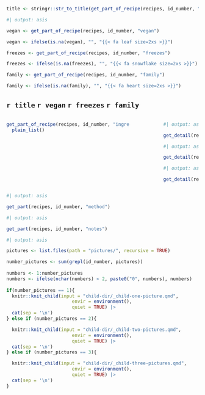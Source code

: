 
```r
title <- stringr::str_to_title(get_part_of_recipe(recipes, id_number, "name"))
```

```r
#| output: asis

vegan <- get_part_of_recipe(recipes, id_number, "vegan")

vegan <- ifelse(is.na(vegan), "", "{{< fa leaf size=2xs >}}")

freezes <- get_part_of_recipe(recipes, id_number, "freezes")

freezes <- ifelse(is.na(freezes), "", "{{< fa snowflake size=2xs >}}")

family <- get_part_of_recipe(recipes, id_number, "family")

family <- ifelse(is.na(family), "", "{{< fa heart size=2xs >}}")
```

## `r title` `r vegan` `r freezes` `r family`

:::: {.columns}

::: {.column width="70%"}

```r
get_part_of_recipe(recipes, id_number, "ingredients") |>
  plain_list() 
```

:::

::: {.column width="10%"}

:::

::: {.column width="20%"}

```r
#| output: asis

get_detail(recipes, id_number, "temperature")
```

```r
#| output: asis

get_detail(recipes, id_number, "time")
```

```r
#| output: asis

get_detail(recipes, id_number, "size_and_quantity")
```

:::

::::

```r
#| output: asis

get_part(recipes, id_number, "method")
```

```r
#| output: asis

get_part(recipes, id_number, "notes")
```

```r
#| output: asis

pictures <- list.files(path = "pictures/", recursive = TRUE)

number_pictures <- sum(grepl(id_number, pictures))
  
numbers <- 1:number_pictures
numbers <- ifelse(nchar(numbers) < 2, paste0("0", numbers), numbers)
  
if(number_pictures == 1){
  knitr::knit_child(input = "child-dir/_child-one-picture.qmd",
                        envir = environment(),
                        quiet = TRUE) |>
  cat(sep = '\n')
} else if (number_pictures == 2){

  knitr::knit_child(input = "child-dir/_child-two-pictures.qmd",
                        envir = environment(),
                        quiet = TRUE) |>
  cat(sep = '\n')
} else if (number_pictures == 3){

  knitr::knit_child(input = "child-dir/_child-three-pictures.qmd",
                        envir = environment(),
                        quiet = TRUE) |>
  cat(sep = '\n')
}
```



